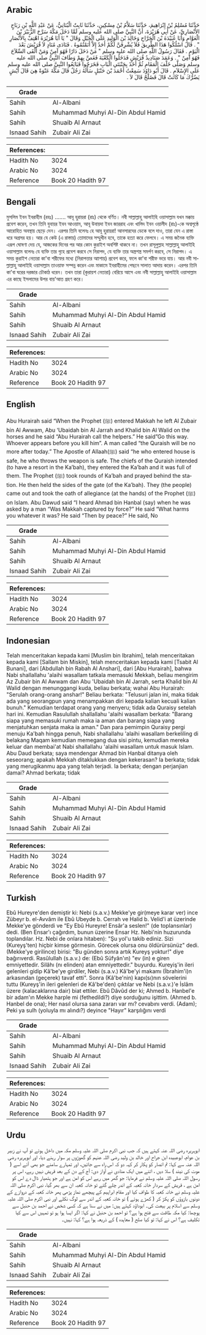 ## Arabic


<div dir="rtl" lang="ar" style={{fontSize:'larger',backgroundColor:'#f8f9fa',padding:20}}>
حَدَّثَنَا مُسْلِمُ بْنُ إِبْرَاهِيمَ، حَدَّثَنَا سَلاَّمُ بْنُ مِسْكِينٍ، حَدَّثَنَا ثَابِتٌ الْبُنَانِيُّ، عَنْ عَبْدِ اللَّهِ بْنِ رَبَاحٍ الأَنْصَارِيِّ، عَنْ أَبِي هُرَيْرَةَ، أَنَّ النَّبِيَّ صلى الله عليه وسلم لَمَّا دَخَلَ مَكَّةَ سَرَّحَ الزُّبَيْرَ بْنَ الْعَوَّامِ وَأَبَا عُبَيْدَةَ بْنَ الْجَرَّاحِ وَخَالِدَ بْنَ الْوَلِيدِ عَلَى الْخَيْلِ وَقَالَ ‏"‏ يَا أَبَا هُرَيْرَةَ اهْتِفْ بِالأَنْصَارِ ‏"‏ ‏.‏ قَالَ اسْلُكُوا هَذَا الطَّرِيقَ فَلاَ يُشْرِفَنَّ لَكُمْ أَحَدٌ إِلاَّ أَنَمْتُمُوهُ ‏.‏ فَنَادَى مُنَادٍ لاَ قُرَيْشَ بَعْدَ الْيَوْمِ ‏.‏ فَقَالَ رَسُولُ اللَّهِ صلى الله عليه وسلم ‏"‏ مَنْ دَخَلَ دَارًا فَهُوَ آمِنٌ وَمَنْ أَلْقَى السِّلاَحَ فَهُوَ آمِنٌ ‏"‏ ‏.‏ وَعَمَدَ صَنَادِيدُ قُرَيْشٍ فَدَخَلُوا الْكَعْبَةَ فَغَصَّ بِهِمْ وَطَافَ النَّبِيُّ صلى الله عليه وسلم وَصَلَّى خَلْفَ الْمَقَامِ ثُمَّ أَخَذَ بِجَنْبَتَىِ الْبَابِ فَخَرَجُوا فَبَايَعُوا النَّبِيَّ صلى الله عليه وسلم عَلَى الإِسْلاَمِ ‏.‏ قَالَ أَبُو دَاوُدَ سَمِعْتُ أَحْمَدَ بْنَ حَنْبَلٍ سَأَلَهُ رَجُلٌ قَالَ مَكَّةَ عَنْوَةً هِيَ قَالَ أَيْشٍ يَضُرُّكَ مَا كَانَتْ قَالَ فَصُلْحٌ قَالَ لاَ ‏.‏
</div>
<div style={{backgroundColor:'#f8f9fa',padding:20, marginBottom: 10}}><table> <thead> <tr> <th>Grade</th> <th></th> </tr> </thead> <tbody> <tr><td>Sahih</td><td>Al-Albani</td></tr><tr><td>Sahih</td><td>Muhammad Muhyi Al-Din Abdul Hamid</td></tr><tr><td>Sahih</td><td>Shuaib Al Arnaut</td></tr><tr><td>Isnaad Sahih</td><td>Zubair Ali Zai</td></tr></tbody></table><table> <thead> <tr> <th>References:</th> <th></th> </tr> </thead> <tbody><tr><td>Hadith No</td><td>3024</td></tr><tr><td>Arabic No</td><td>3024</td></tr><tr><td>Reference</td><td>Book 20 Hadith 97</td></tr></tbody></table></div>

## Bengali


<div dir="ltr" lang="bn" style={{fontSize:'larger',backgroundColor:'#f8f9fa',padding:20}}>
মুসলিম ইবন ইবরাহীম (রহঃ) ....... আবূ হুরায়রা (রাঃ) থেকে বর্ণিত। নবী সাল্লাল্লাহু আলাইহি ওয়াসাল্লাম যখন মক্কায় প্রবেশ করেন, তখন তিনি যুবায়র ইবন আওয়াম, আবূ উবায়দা ইবন জাররাহ এবং খালিদ ইবন ওয়ালীদ (রাঃ)-কে অশ্বপৃষ্ঠে আরোহিত অবস্থায় ছেড়ে দেন। এরপর তিনি বলেনঃ হে আবূ হুরায়রা! আনসারদের ডেকে বলে দাও, তারা যেন এ রাস্তা ধরে অগ্রসর হয়। আর যে কেউ (এ রাস্তায়) তোমাদের সম্মুখীন হবে, তাকে হত্যা করে ফেলবে। এ সময় জনৈক ব্যক্তি এরূপ ঘোষণা দেয় যে, আজকের দিনের পর আর কোন কুরাইশ অবশিষ্ট থাকবে না। তখন রাসূলুল্লাহ সাল্লাল্লাহু আলাইহি ওয়াসাল্লাম বলেনঃ যে ব্যক্তি তার গৃহে প্রবেশ করবে সে নিরাপদ, যে ব্যক্তি তার অস্ত্রশস্ত্র সমর্পণ করবে, সে নিরাপদ। এ সময় কুরাইশ নেতারা কা'বা শরীফের মধ্যে (নিরাপত্তার আাশায়) প্রবেশ করে, ফলে কা'বা শরীফ ভরে যায়। আর নবী সাল্লাল্লাহু আলাইহি ওয়াসাল্লাম তাওয়াফ সম্পন্ন করেন এবং মাকামে ইবরাহীমের পেছনে সালাত আদায় করেন। এরপর তিনি কা'বা ঘরের দরজার চৌকাঠ ধরেন। তখন তারা (কুরায়শ নেতারা) বেরিয়ে আসে এবং নবী সাল্লাল্লাহু আলাইহি ওয়াসাল্লাম এর কাছে ইসলামের উপর বায়'আত গ্রহণ করে।
</div>
<div style={{backgroundColor:'#f8f9fa',padding:20, marginBottom: 10}}><table> <thead> <tr> <th>Grade</th> <th></th> </tr> </thead> <tbody> <tr><td>Sahih</td><td>Al-Albani</td></tr><tr><td>Sahih</td><td>Muhammad Muhyi Al-Din Abdul Hamid</td></tr><tr><td>Sahih</td><td>Shuaib Al Arnaut</td></tr><tr><td>Isnaad Sahih</td><td>Zubair Ali Zai</td></tr></tbody></table><table> <thead> <tr> <th>References:</th> <th></th> </tr> </thead> <tbody><tr><td>Hadith No</td><td>3024</td></tr><tr><td>Arabic No</td><td>3024</td></tr><tr><td>Reference</td><td>Book 20 Hadith 97</td></tr></tbody></table></div>

## English


<div dir="ltr" lang="en" style={{fontSize:'larger',backgroundColor:'#f8f9fa',padding:20}}>
Abu Hurairah said “When the Prophet (ﷺ) entered Makkah he left Al Zubair bin Al Awwam, Abu ‘Ubaidah bin Al Jarrah and Khalid bin Al Walid on the horses and he said “Abu Hurairah call the helpers.” He said”Go this way. Whoever appears before you kill him”. A man called “the Quraish will be no more after today.” The Apostle of Allaah(ﷺ) said “he who entered house is safe, he who throws the weapon is safe. The chiefs of the Quraish intended (to have a resort in the Ka’bah), they entered the Ka’bah and it was full of them. The Prophet (ﷺ) took rounds of Ka’bah and prayed behind the station. He then held the sides of the gate (of the Ka’bah). They (the people) came out and took the oath of allegiance (at the hands) of the Prophet (ﷺ) on Islam. Abu Dawud said “I heard Ahmad bin Hanbal (say) when he was asked by a man “Was Makkah captured by force?” He said “What harms you whatever it was? He said “Then by peace?” He said, No
</div>
<div style={{backgroundColor:'#f8f9fa',padding:20, marginBottom: 10}}><table> <thead> <tr> <th>Grade</th> <th></th> </tr> </thead> <tbody> <tr><td>Sahih</td><td>Al-Albani</td></tr><tr><td>Sahih</td><td>Muhammad Muhyi Al-Din Abdul Hamid</td></tr><tr><td>Sahih</td><td>Shuaib Al Arnaut</td></tr><tr><td>Isnaad Sahih</td><td>Zubair Ali Zai</td></tr></tbody></table><table> <thead> <tr> <th>References:</th> <th></th> </tr> </thead> <tbody><tr><td>Hadith No</td><td>3024</td></tr><tr><td>Arabic No</td><td>3024</td></tr><tr><td>Reference</td><td>Book 20 Hadith 97</td></tr></tbody></table></div>

## Indonesian


<div dir="ltr" lang="id" style={{fontSize:'larger',backgroundColor:'#f8f9fa',padding:20}}>
Telah menceritakan kepada kami [Muslim bin Ibrahim], telah menceritakan kepada kami [Sallam bin Miskin], telah menceritakan kepada kami [Tsabit Al Bunani], dari [Abdullah bin Rabah Al Anshari], dari [Abu Hurairah], bahwa Nabi shallallahu 'alaihi wasallam tatkala memasuki Mekkah, beliau mengirim Az Zubair bin Al Awwam dan Abu 'Ubaidah bin Al Jarrah, serta Khalid bin Al Walid dengan menunggangi kuda, beliau berkata; wahai Abu Hurairah: "Serulah orang-orang anshar!" Beliau berkata: "Telusuri jalan ini, maka tidak ada yang seorangpun yang menampakkan diri kepada kalian kecuali kalian bunuh." Kemudian terdapat orang yang menyeru; tidak ada Quraisy setelah hari ini. Kemudian Rasulullah shallallahu 'alaihi wasallam berkata: "Barang siapa yang memasuki rumah maka ia aman dan barang siapa yang menjatuhkan senjata maka ia aman." Dan para pemimpin Quraisy pergi menuju Ka'bah hingga penuh, Nabi shallallahu 'alaihi wasallam berkeliling di belakang Maqam kemudian memegang dua sisi pintu, kemudian mereka keluar dan membai'at Nabi shallallahu 'alaihi wasallam untuk masuk Islam. Abu Daud berkata; saya mendengar Ahmad bin Hanbal ditanya oleh seseorang; apakah Mekkah ditaklukkan dengan kekerasan? Ia berkata; tidak yang merugikanmu apa yang telah terjadi. Ia berkata; dengan perjanjian damai? Ahmad berkata; tidak
</div>
<div style={{backgroundColor:'#f8f9fa',padding:20, marginBottom: 10}}><table> <thead> <tr> <th>Grade</th> <th></th> </tr> </thead> <tbody> <tr><td>Sahih</td><td>Al-Albani</td></tr><tr><td>Sahih</td><td>Muhammad Muhyi Al-Din Abdul Hamid</td></tr><tr><td>Sahih</td><td>Shuaib Al Arnaut</td></tr><tr><td>Isnaad Sahih</td><td>Zubair Ali Zai</td></tr></tbody></table><table> <thead> <tr> <th>References:</th> <th></th> </tr> </thead> <tbody><tr><td>Hadith No</td><td>3024</td></tr><tr><td>Arabic No</td><td>3024</td></tr><tr><td>Reference</td><td>Book 20 Hadith 97</td></tr></tbody></table></div>

## Turkish


<div dir="ltr" lang="tr" style={{fontSize:'larger',backgroundColor:'#f8f9fa',padding:20}}>
Ebû Hureyre'den demiştir ki: Nebi (s.a.v.) Mekke'ye gir(meye karar ver) ince Zübeyr b. el-Avvâm ile Ebû Ubeyde b. Cerrah ve Halid b. Velid'i at üzerinde Mekke'ye gönderdi ve “Ey Ebû Hureyre! Ensâr'a seslen!" (de toplansınlar) dedi. (Ben Ensar'ı çağırdım, bunun üzerine Ensar Hz. Nebi'nin huzurunda toplandılar. Hz. Nebi de onlara hitaben): "Şu yol'u takib ediniz. Sizi (Kureyş'ten) hiçbir kimse görmesin. Görecek olursa onu öldürürsünüz" dedi. (Mekke'ye girilince) birisi: "Bu günden sonra artık Kureyş yoktur!" diye bağırıverdi. Rasûlullah (s.a.v.) de: (Ebû Süfyân'ın) "ev (in) e giren emniyettedir. Silâhı (nı elinden) atan emniyettedir." buyurdu. Kureyiş'in ileri gelenleri gidip Kâ'be'ye girdiler, Nebi (s.a.v.) Kâ'be'yi makamı (İbrahim'i)n arkasından (geçerek) tavaf etti". Sonra (Kâ'be'nin) kapı(sı)nın sövelerini tuttu (Kureyş'in ileri gelenleri de Kâ'be'den) çıktılar ve Nebi (s.a.v.)'e İslâm üzere (kalacaklarına dair) biat ettiler. Ebû Dâvûd der ki; Ahmed b. Hanbel'e bir adam'ın Mekke harple mi (fethedildi?) diye sorduğunu işittim. (Ahmed b. Hanbel de ona); Her nasıl olursa sana zararı var mı? cevabını verdi. (Adam); Peki ya sulh (yoluyla mı alındı?) deyince "Hayır" karşılığını verdi
</div>
<div style={{backgroundColor:'#f8f9fa',padding:20, marginBottom: 10}}><table> <thead> <tr> <th>Grade</th> <th></th> </tr> </thead> <tbody> <tr><td>Sahih</td><td>Al-Albani</td></tr><tr><td>Sahih</td><td>Muhammad Muhyi Al-Din Abdul Hamid</td></tr><tr><td>Sahih</td><td>Shuaib Al Arnaut</td></tr><tr><td>Isnaad Sahih</td><td>Zubair Ali Zai</td></tr></tbody></table><table> <thead> <tr> <th>References:</th> <th></th> </tr> </thead> <tbody><tr><td>Hadith No</td><td>3024</td></tr><tr><td>Arabic No</td><td>3024</td></tr><tr><td>Reference</td><td>Book 20 Hadith 97</td></tr></tbody></table></div>

## Urdu


<div dir="rtl" lang="ur" style={{fontSize:'larger',backgroundColor:'#f8f9fa',padding:20}}>
ابوہریرہ رضی اللہ عنہ کہتے ہیں کہ جب نبی اکرم صلی اللہ علیہ وسلم مکہ میں داخل ہوئے تو آپ نے زبیر بن عوام، ابوعبیدہ ابن جراح اور خالد بن ولید رضی اللہ عنہم کو گھوڑوں پر سوار رہنے دیا، اور ابوہریرہ رضی اللہ عنہ سے کہا: تم انصار کو پکار کر کہہ دو کہ اس راہ سے جائیں، اور تمہارے سامنے جو بھی آئے اسے ( موت کی نیند ) سلا دیں ، اتنے میں ایک منادی نے آواز دی: آج کے دن کے بعد قریش نہیں رہے، اس پر رسول اللہ صلی اللہ علیہ وسلم نے فرمایا: جو گھر میں رہے اس کو امن ہے اور جو ہتھیار ڈال دے اس کو امن ہے ، قریش کے سردار خانہ کعبہ کے اندر چلے گئے تو خانہ کعبہ ان سے بھر گیا، نبی اکرم صلی اللہ علیہ وسلم نے خانہ کعبہ کا طواف کیا اور مقام ابراہیم کے پیچھے نماز پڑھی پھر خانہ کعبہ کے دروازے کے دونوں بازوؤں کو پکڑ کر ( کھڑے ہوئے ) تو خانہ کعبہ کے اندر سے لوگ نکلے اور نبی اکرم صلی اللہ علیہ وسلم سے اسلام پر بیعت کی۔ ابوداؤد کہتے ہیں: میں نے سنا ہے کہ کسی شخص نے احمد بن حنبل سے پوچھا: کیا مکہ طاقت سے فتح ہوا ہے؟ تو احمد بن حنبل نے کہا: اگر ایسا ہوا ہو تو تمہیں اس سے کیا تکلیف ہے؟ اس نے کہا: تو کیا صلح ( معاہدہ ) کے ذریعہ ہوا ہے؟ کہا: نہیں۔
</div>
<div style={{backgroundColor:'#f8f9fa',padding:20, marginBottom: 10}}><table> <thead> <tr> <th>Grade</th> <th></th> </tr> </thead> <tbody> <tr><td>Sahih</td><td>Al-Albani</td></tr><tr><td>Sahih</td><td>Muhammad Muhyi Al-Din Abdul Hamid</td></tr><tr><td>Sahih</td><td>Shuaib Al Arnaut</td></tr><tr><td>Isnaad Sahih</td><td>Zubair Ali Zai</td></tr></tbody></table><table> <thead> <tr> <th>References:</th> <th></th> </tr> </thead> <tbody><tr><td>Hadith No</td><td>3024</td></tr><tr><td>Arabic No</td><td>3024</td></tr><tr><td>Reference</td><td>Book 20 Hadith 97</td></tr></tbody></table></div>